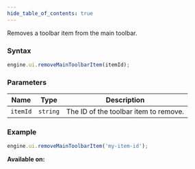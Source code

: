```yaml
---
hide_table_of_contents: true
---
```



Removes a toolbar item from the main toolbar.

### Syntax

```js
engine.ui.removeMainToolbarItem(itemId);
```

### Parameters

| Name     | Type     | Description                           |
| -------- | -------- | ------------------------------------- |
| `itemId` | `string` | The ID of the toolbar item to remove. |

### Example

```js
engine.ui.removeMainToolbarItem('my-item-id');
```

**Available on:** <ClientTag />
